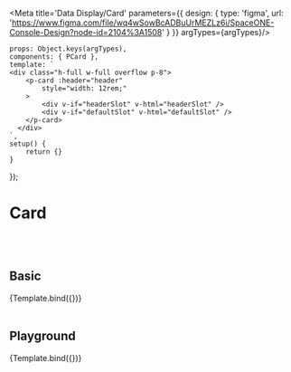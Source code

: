 

<Meta title='Data Display/Card' parameters={{
    design: {
        type: 'figma',
        url: 'https://www.figma.com/file/wq4wSowBcADBuUrMEZLz6i/SpaceONE-Console-Design?node-id=2104%3A1508'
    }
}} argTypes={argTypes}/>


    props: Object.keys(argTypes),
    components: { PCard },
    template: `
    <div class="h-full w-full overflow p-8">
        <p-card :header="header"
            style="width: 12rem;"
        >
            <div v-if="headerSlot" v-html="headerSlot" />
            <div v-if="defaultSlot" v-html="defaultSlot" />
        </p-card>
      </div>
    `,
    setup() {
        return {}
    }
});


# Card
<br/>
<br/>

## Basic

<Canvas>
    <Story name="Basic">
        {Template.bind({})}
    </Story>
</Canvas>

<br/>
<br/>

## Playground

<Canvas>
    <Story name="Playground">
        {Template.bind({})}
    </Story>
</Canvas>

<ArgsTable story="Playground"/>

